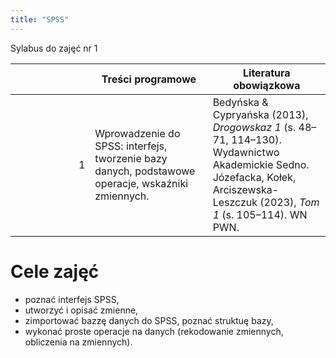 ```yaml
---
title: "SPSS"
---
```

Sylabus do zajęć nr 1

|  | Treści programowe | Literatura obowiązkowa |
|-:|---|---|
| 1 | Wprowadzenie do SPSS: interfejs, tworzenie bazy danych, podstawowe operacje, wskaźniki zmiennych. | Bedyńska & Cypryańska (2013), *Drogowskaz 1* (s. 48–71, 114–130). Wydawnictwo Akademickie Sedno.<br>Józefacka, Kołek, Arciszewska-Leszczuk (2023), *Tom 1* (s. 105–114). WN PWN. |

# Cele zajęć 
- poznać interfejs SPSS,
- utworzyć i opisać zmienne,
- zimportować bazzę danych do SPSS, poznać struktuę bazy, 
- wykonać proste operacje na danych (rekodowanie zmiennych, obliczenia na zmiennych). 


